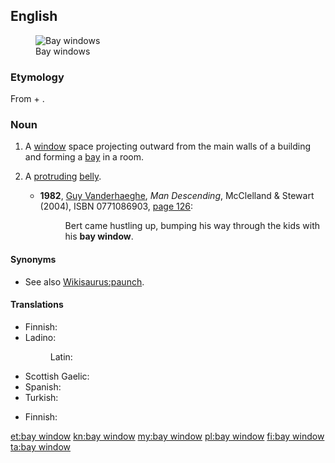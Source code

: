 ==English==
{{wikipedia}}
[[Image:Bay Windows.JPG|thumb|right|Bay windows]]

===Etymology===
From {{term|bay}} + {{term|window}}.

===Noun===
{{en-noun}}

# {{context|architecture|lang=en}} A [[window]] space projecting outward from the main walls of a building and forming a [[bay]] in a room.
# {{context|figuratively|lang=en}} A [[protruding]] [[belly]].
#* '''1982''', [[w:Guy Vanderhaeghe|Guy Vanderhaeghe]], ''Man Descending'', McClelland & Stewart (2004), ISBN 0771086903, [http://books.google.com/books?id=VUYNAq1qVTcC&pg=PA126 page 126]:
#*: Bert came hustling up, bumping his way through the kids with his '''bay window'''.

====Synonyms====
* {{sense|protruding belly}} See also [[Wikisaurus:paunch]].

====Translations====
{{trans-top|type of window}}
* Finnish: {{t-|fi|erkkeri-ikkuna}}
* Ladino:
*: Latin: {{tø|lad|djumba|f}}
{{trans-mid}}
* Scottish Gaelic: {{t-|gd|uinneag cearcaill|f}}
* Spanish: {{t-|es|ventana de bahía|f}}
* Turkish: {{t+|tr|cumba}}
{{trans-bottom}}

{{trans-top|protruding belly}}
* Finnish: {{t-|fi|pömppömaha}}
{{trans-mid}}
{{trans-bottom}}

[[et:bay window]]
[[kn:bay window]]
[[my:bay window]]
[[pl:bay window]]
[[fi:bay window]]
[[ta:bay window]]